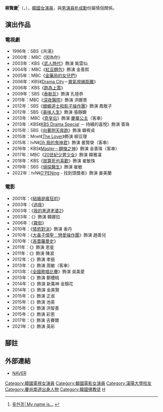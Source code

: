 {{藝人
|姓名 = 柳賢慶
|類型 = 女演員
|圖片 = Ryu Hyun-Kyung.jpg
|圖片尺寸 = 250px
|圖片簡介 = 2014年2月27日於《萬神》VIP首映會
|本名 = 
|外文名 = 류현경
|外文 = ko
|羅馬拼音 = Ryu Hyun Kyung
|英文名 =
|暱稱 =
|其他藝名 = 
|國籍 = {{KOR}}
|出生日期 = {{birth_date_and_age|1983|3|10}}
|出生地點 = {{KOR}}[[慶尚南道|慶尚南道]][[馬山市|馬山市]]（現 [[昌原市|昌原市]]）
|宗教信仰 = [[佛教|佛教]]
|語言 = [[韓語|韓語]]
|職業 = [[演員|演員]]
|教育程度 = [[漢陽大學|漢陽大學]]演劇電影系學士
|出道作品 = 
|出道日期 = 1996年
|代表作品 = 
|活躍年代 =
|唱片公司 = 
|經紀公司 = Prain TPC
|相關團體 = 
|網站 = 
}}
{{Infobox Korean name
|hangul = 류현경
|hanja = {{linktext|柳|賢|慶}} 
}}
'''柳賢慶'''<ref>[http://news.nate.com/view/20101013n07080 류현경│My name is...] {{Wayback|url=http://news.nate.com/view/20101013n07080 |date=20200328112205 }}{{ko}}</ref>（{{lang-ko|류현경}}，{{bd|1983年|3月10日}}），[[韓國|韓國]][[女演員|女演員]]，與[[男演員|男演員]][[朴成勳|朴成勳]]份屬情侶關係。

== 演出作品 ==
=== 電視劇 ===
*1996年：SBS《共湯》
*2000年：MBC《因為你》
*2003年：KBS《[[武人時代_(電視劇)|武人時代]]》飾演 紫雲仙
*2004年：MBC《[[紅豆麵包_(電視劇)|紅豆麵包]]》飾演 金善熙
*2005年：MBC《[[金藥局的女兒們|金藥局的女兒們]]》
*2006年：KBS《[[KBS_Drama_Special|Drama City]]－[[霧氣視線距離|霧氣視線距離]]》
*2006年：KBS《[[跑為上策|跑為上策]]》
*2009年：SBS《[[泰勒瓦|泰勒瓦]]》飾演 孔陸恭
*2011年：MBC《[[深夜醫院|深夜醫院]]》飾演 洪娜景
*2012年：SBS《[[蠑螈道士和影子操作團|蠑螈道士和影子操作團]]》飾演 鳳敬子
*2012年：SBS《[[美味人生_(韓國電視劇)|美味人生]]》飾演 張靜嫻
*2013年：MBC《[[奇皇后_(電視劇)|奇皇后]]》飾演 [[慶華公主|慶華公主]]（客串）
*2013年：KBS《[[KBS_Drama_Special|KBS Drama Special]] － 持續的喜悅》飾演 善珠
*2015年：SBS《[[向著明天奔跑|向著明天奔跑]]》飾演 韓宥貞
*2015年：Mnet《[[The_Lover|The Lover]]》飾演 柳豆理
*2015年：tvN《[[Oh_我的鬼神君|Oh 我的鬼神君]]》飾演 姜賢榮（客串）
*2016年：KBS《[[Master－麵條之神|Master－麵條之神]]》飾演 金善珠（客串）
*2017年：MBC《[[20世紀少男少女|20世紀少男少女]]》飾演 韓雅凜
*2018年：KBS《[[就算死也喜歡|就算死也喜歡]]》飾演 崔敏珠
*2019年：SBS《[[偵探醫生|偵探醫生]]》飾演 崔敏
*2022年：tvN《[[O'PENing|O'PENing]] - 找到頭獎者》飾演 姜美蘭

=== 電影 ===
*2001年：《[[結婚是瘋狂的|結婚是瘋狂的]]》
*2003年：《[[過夜|過夜]]》
*2003年：《[[我的黑道老婆2|我的黑道老婆2]]》
*2003年：《{{link-ko|朝鮮男人在韓國|동해물과 백두산이}}》飾演 韓娜拉
*2006年：《[[霧街|霧街]]》
*2010年：《[[房子傳|情慾對決]]》飾演 香丹
*2010年：《[[大鼻子情聖：戀愛操作團|大鼻子情聖：戀愛操作團]]》飾演 趙善兒
*2010年：《[[吝嗇羅曼史|吝嗇羅曼史]]》
*2011年：《{{link-ko|媽媽 (2011年电影)|마마 (2011년 영화)|媽媽}}》飾演 恩星
*2011年：《{{link-ko|再見，男孩|굿바이 보이}}》飾演 陳淑
*2012年：《{{link-ko|兩次婚禮和一次葬禮|두 번의 결혼식과 한 번의 장례식}}》飾演 孝振
*2013年：《{{link-ko|男人使用說明書|남자사용설명서}}》飾演 周敏（客串）
*2013年：《[[全國歌唱比賽|全國歌唱比賽]]》飾演 吳美愛
*2013年：《{{link-ko|櫻桃呀，戀愛吧|앵두야 연애하자}}》飾演 鄭櫻桃
*2014年：《{{link-ko|萬神|만신}}》飾演 新萬神 金錦花
*2014年：《{{link-ko|舉報者 (電影)|제보자 (영화)|舉報者}}》飾演 金美賢
*2015年：《{{link-ko|我的至親惡黨|나의 절친 악당들}}》飾演 正淑
*2015年：《{{link-ko|三個夏天的夜晚|쓰리 썸머 나잇}}》飾演 池英
*2015年：《{{link-ko|辦公室 (電影)|오피스 (영화)|辦公室}}》飾演 洪智善
*2015年：《{{link-ko|假裝熱情/菜鳥的逆襲|열정같은소리하고있네}}》飾演 彩恩
*2017年：《{{link-ko|藝術家: 重生|아티스트: 다시 태어나다}}》飾演 吉賽爾
*2021年：《{{link-ko|孩子別哭|아이 (영화)}}》飾演 英彩

== 腳註 ==
{{reflist}}

== 外部連結 ==
*[http://people.search.naver.com/search.naver?where=nexearch&query=%EB%A5%98%ED%98%84%EA%B2%BD&sm=tab_etc&ie=utf8&key=PeopleService&os=96113 NAVER] {{Wayback|url=http://people.search.naver.com/search.naver?where=nexearch&query=%EB%A5%98%ED%98%84%EA%B2%BD&sm=tab_etc&ie=utf8&key=PeopleService&os=96113 |date=20200328112211 }}{{ko}}
{{Prain TPC}}
{{黃金攝影獎最佳女配角}}
{{DEFAULTSORT: Ryu Hyun Kyung}}
[[Category:韓國電視女演員|Category:韓國電視女演員]]
[[Category:韓國電影女演員|Category:韓國電影女演員]]
[[Category:漢陽大學校友|Category:漢陽大學校友]]
[[Category:慶尚南道出身人物|Category:慶尚南道出身人物]]
[[Category:韓國佛教徒|Category:韓國佛教徒]]
[[Category:柳姓|H]]